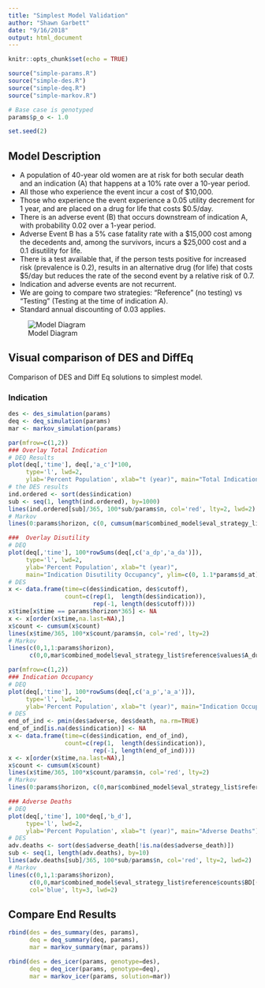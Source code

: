 ```yaml
---
title: "Simplest Model Validation"
author: "Shawn Garbett"
date: "9/16/2018"
output: html_document
---
```


```r
knitr::opts_chunk$set(echo = TRUE)

source("simple-params.R")
source("simple-des.R")
source("simple-deq.R")
source("simple-markov.R")

# Base case is genotyped
params$p_o <- 1.0

set.seed(2)

```

## Model Description


* A population of 40-year old women are at risk for both secular death and an indication (A) that happens at a 10% rate over a 10-year period.
* All those who experience the event incur a cost of $10,000.
* Those who experience the event experience a 0.05 utility decrement for 1 year, and are placed on a drug for life that costs $0.5/day.
* There is an adverse event (B) that occurs downstream of indication A, with probability 0.02 over a 1-year period.
* Adverse Event B has a 5% case fatality rate with a $15,000 cost among the decedents and, among the survivors, incurs a $25,000 cost and a 0.1 disutility for life.
* There is a test available that, if the person tests positive for increased risk (prevalence is 0.2), results in an alternative drug (for life) that costs $5/day but reduces the rate of the second event by a relative risk of 0.7.
* Indication and adverse events are not recurrent.
* We are going to compare two strategies: "Reference" (no testing) vs “Testing” (Testing at the time of indication A).
* Standard annual discounting of 0.03 applies.

![Model Diagram](./Simplest-Model.png)

## Visual comparison of DES and DiffEq

Comparison of DES and Diff Eq solutions to simplest model.

### Indication

```r
des <- des_simulation(params)
deq <- deq_simulation(params)
mar <- markov_simulation(params)
```

```r

par(mfrow=c(1,2))
### Overlay Total Indication
# DEQ Results
plot(deq[,'time'], deq[,'a_c']*100,
     type='l', lwd=2,
     ylab='Percent Population', xlab="t (year)", main="Total Indication")
# the DES results
ind.ordered <- sort(des$indication)
sub <- seq(1, length(ind.ordered), by=1000)
lines(ind.ordered[sub]/365, 100*sub/params$n, col='red', lty=2, lwd=2)
# Markov
lines(0:params$horizon, c(0, cumsum(mar$combined_model$eval_strategy_list$reference$values$A_acc/10))[(0:params$horizon)*params$interval+1], col='blue', lty=3, lwd=2)

###  Overlay Disutility
# DEQ
plot(deq[,'time'], 100*rowSums(deq[,c('a_dp','a_da')]),
     type='l', lwd=2,
     ylab='Percent Population', xlab="t (year)",
     main="Indication Disutility Occupancy", ylim=c(0, 1.1*params$d_at))
# DES
x <- data.frame(time=c(des$indication, des$cutoff),
                count=c(rep(1,  length(des$indication)),
                        rep(-1, length(des$cutoff))))
x$time[x$time == params$horizon*365] <- NA
x <- x[order(x$time,na.last=NA),]
x$count <- cumsum(x$count)
lines(x$time/365, 100*x$count/params$n, col='red', lty=2)
# Markov
lines(c(0,1,1:params$horizon),     
      c(0,0,mar$combined_model$eval_strategy_list$reference$values$A_du_acc[(1:params$horizon)*params$interval]/10),        col='blue', lty=3, lwd=2)

```

```r
par(mfrow=c(1,2))
### Indication Occupancy
# DEQ
plot(deq[,'time'], 100*rowSums(deq[,c('a_p','a_a')]),
     type='l', lwd=2,
     ylab='Percent Population', xlab="t (year)", main="Indication Occupancy")
# DES
end_of_ind <- pmin(des$adverse, des$death, na.rm=TRUE)
end_of_ind[is.na(des$indication)] <- NA
x <- data.frame(time=c(des$indication, end_of_ind),
                count=c(rep(1,  length(des$indication)),
                        rep(-1, length(end_of_ind))))
x <- x[order(x$time,na.last=NA),]
x$count <- cumsum(x$count)
lines(x$time/365, 100*x$count/params$n, col='red', lty=2)
# Markov
lines(0:params$horizon, c(0,mar$combined_model$eval_strategy_list$reference$counts$A/10)[(0:params$horizon)*params$interval+1], col='blue', lty=3, lwd=2)

### Adverse Deaths
# DEQ
plot(deq[,'time'], 100*deq[,'b_d'],
     type='l', lwd=2,
     ylab='Percent Population', xlab="t (year)", main="Adverse Deaths")
# DES
adv.deaths <- sort(des$adverse_death[!is.na(des$adverse_death)])
sub <- seq(1, length(adv.deaths), by=10)
lines(adv.deaths[sub]/365, 100*sub/params$n, col='red', lty=2, lwd=2)
# Markov
lines(c(0,1,1:params$horizon),     
      c(0,0,mar$combined_model$eval_strategy_list$reference$counts$BD[(1:params$horizon)*params$interval]/10),
      col='blue', lty=3, lwd=2)
```

## Compare End Results


```r
rbind(des = des_summary(des, params),
      deq = deq_summary(deq, params),
      mar = markov_summary(mar, params))
```

```r
rbind(des = des_icer(params, genotype=des),
      deq = deq_icer(params, genotype=deq),
      mar = markov_icer(params, solution=mar))
```


